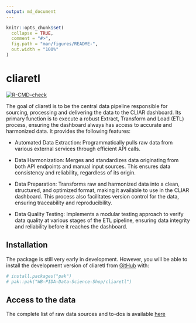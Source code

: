 ```yaml
---
output: md_document
---
```


<!-- README.md is generated from README.Rmd. Please edit that file -->

```r

knitr::opts_chunk$set(
  collapse = TRUE,
  comment = "#>",
  fig.path = "man/figures/README-",
  out.width = "100%"
)

```

# cliaretl

<!-- badges: start -->
[![R-CMD-check](https://github.com/WB-PIDA-Data-Science-Shop/cliaretl/actions/workflows/R-CMD-check.yaml/badge.svg)](https://github.com/WB-PIDA-Data-Science-Shop/cliaretl/actions/workflows/R-CMD-check.yaml)
<!-- badges: end -->
  
The goal of cliaretl is to be the central data pipeline responsible for sourcing, processing and delivering the data to the CLIAR dashboard. Its primary function is to execute a robust Extract, Transform and Load (ETL) process, ensuring the dashboard always has access to accurate and harmonized data. It provides the following features:

- Automated Data Extraction: Programmatically pulls raw data from various external services through efficient API calls.

- Data Harmonization: Merges and standardizes data originating from both API endpoints and manual input sources. This ensures data consistency and reliability, regardless of its origin.

- Data Preparation: Transforms raw and harmonized data into a clean, structured, and optimized format, making it available to use in the CLIAR dashboard. This process also facilitates version control for the data, ensuring traceability and reproducibility.

- Data Quality Testing: Implements a modular testing approach to verify data quality at various stages of the ETL pipeline, ensuring data integrity and reliability before it reaches the dashboard.

## Installation

The package is still very early in development. However, you will be able to install the development version of cliaretl from [GitHub](https://github.com/) with:

``` r
# install.packages("pak")
# pak::pak("WB-PIDA-Data-Science-Shop/cliaretl")

```

## Access to the data

The complete list of raw data sources and to-dos is available [here](https://worldbankgroup-my.sharepoint.com/:x:/g/personal/earias1_worldbank_org/EUmJLnSAxFlOpirD9fjkVCUBDCuC9kKU58yzYpIWjdDosw?CID=af6fb8a3-cb6e-1db1-27d4-7b6958825f9d)



